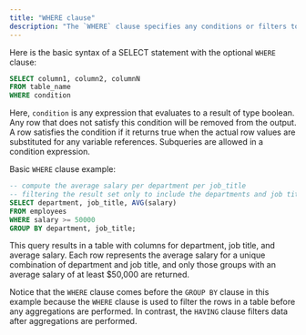 ```yaml
---
title: "WHERE clause"
description: "The `WHERE` clause specifies any conditions or filters to apply to your data. This allows you to select only a specific subset of the data. The `WHERE` clause is used right after the `FROM` clause."
---
```


Here is the basic syntax of a SELECT statement with the optional `WHERE` clause:

```sql
SELECT column1, column2, columnN
FROM table_name
WHERE condition
```

Here, `condition` is any expression that evaluates to a result of type boolean. Any row that does not satisfy this condition will be removed from the output. A row satisfies the condition if it returns true when the actual row values are substituted for any variable references. Subqueries are allowed in a condition expression.

Basic `WHERE` clause example:

```sql
-- compute the average salary per department per job_title
-- filtering the result set only to include the departments and job titles with an average salary of at least $50,000
SELECT department, job_title, AVG(salary)
FROM employees
WHERE salary >= 50000
GROUP BY department, job_title;
```

This query results in a table with columns for department, job title, and average salary. Each row represents the average salary for a unique combination of department and job title, and only those groups with an average salary of at least $50,000 are returned.

Notice that the `WHERE` clause comes before the `GROUP BY` clause in this example because the `WHERE` clause is used to filter the rows in a table before any aggregations are performed. In contrast, the `HAVING` clause filters data after aggregations are performed.
